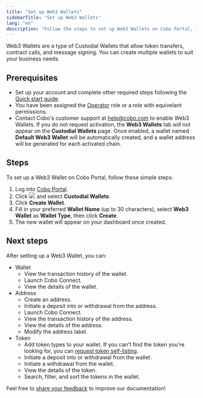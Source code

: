 ```yaml
---
title: "Set up Web3 Wallets"
sidebarTitle: "Set up Web3 Wallets"
lang: "en"
description: "Follow the steps to set up Web3 Wallets on Cobo Portal, including prerequisites and activation process."
---
```


Web3 Wallets are a type of Custodial Wallets that allow token transfers, contract calls, and message signing. You can create multiple wallets to suit your business needs.

## Prerequisites

- Set up your account and complete other required steps following the [Quick start guide](/en/portal/quick-start-guide).
- You have been assigned the [Operator](/en/portal/organization/roles-and-permissions) role or a role with equivelant permissions.
- Contact Cobo's customer support at [help@cobo.com](mailto:help@cobo.com) to enable Web3 Wallets. If you do not request activation, the **Web3 Wallets** tab will not appear on the **Custodial Wallets** page. Once enabled, a wallet named **Default Web3 Wallet** will be automatically created, and a wallet address will be generated for each activated chain.

## Steps

To set up a Web3 Wallet on Cobo Portal, follow these simple steps:

1. Log into [Cobo Portal](https://portal.cobo.com/login).
2. Click <img src="/en/images/custodial-wallet/wallet-icon.svg" className="icon"/> and select **Custodial Wallets**. 
3. Click **Create Wallet**.
4. Fill in your preferred **Wallet Name** (up to 30 characters), select **Web3 Wallet** as **Wallet Type**, then click **Create**.
5. The new wallet will appear on your dashboard once created.

## Next steps

After setting up a Web3 Wallet, you can:

- Wallet
    - View the transaction history of the wallet.
    - Launch Cobo Connect.
    - View the details of the wallet.
- Address
    - Create an address.
    - Initiate a deposit into or withdrawal from the address.
    - Launch Cobo Connect.
    - View the transaction history of the address.
    - View the details of the address.
    - Modify the address label.
- Token
    - Add token types to your wallet. If you can't find the token you're looking for, you can [request token self-listing](/en/portal/self-service-token-listing).
    - Initiate a deposit into or withdrawal from the wallet.
    - Initiate a withdrawal from the wallet.
    - View the details of the token.
    - Search, filter, and sort the tokens in the wallet.


<Tip>Feel free to [share your feedback](https://forms.zohopublic.com/cobo/form/DocumentFeedbackForm/formperma/QvLOhxJv1_JMsJ-1dleZ8Itb_7rzN-LtgvsDdxosoVI?referrername=manuals) to improve our documentation!</Tip>